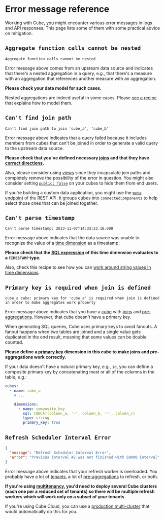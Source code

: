 # Error message reference

Working with Cube, you might encounter various error messages in logs and API responses.
This page lists some of them with some practical advice on mitigation.

## `Aggregate function calls cannot be nested`

```
Aggregate function calls cannot be nested
```

Error message above comes from an upsream data source and indicates that
there's a nested aggregation in a query, e.g., that there's a measure
with an aggregation that references another measure with an aggregation.

**Please check your data model for such cases.**

Nested aggregations are indeed useful in some cases. Please [see a
recipe](/guides/recipes/data-modeling/nested-aggregates) that explains
how to model them.


## `Can't find join path`

```
Can't find join path to join 'cube_a', 'cube_b'
```

Error message above indicates that a query failed because it includes members from cubes
that can't be joined in order to generate a valid query to the upstream data source.

**Please check that you've defined necessary [joins](/reference/data-model/joins)
and that they have [correct directions](/product/data-modeling/concepts/working-with-joins#transitive-join-pitfalls).**

Also, please consider using [views](/reference/data-model/view) since they
incapsulate join paths and completely remove the possibility of the error in question.
You might also consider setting [`public: false`](/reference/data-model/cube#public)
on your cubes to hide them from end users.

If you’re building a custom data application, you might use the [`meta` endpoint](/product/apis-integrations/rest-api/reference#v1meta)
of the REST API. It groups cubes into `connectedComponents` to help select those ones
that can be joined together.

## `Can't parse timestamp`

```
Can't parse timestamp: 2023-11-07T14:33:23.16.000
```

Error message above indicates that the data source was unable to recognize
the value of a [time dimension](/reference/data-model/types-and-formats#time-1)
as a timestamp.

**Please check that the [SQL expression](/product/data-modeling/syntax#sql-expressions)
of this time dimension evaluates to a `TIMESTAMP` type.**

Also, check this recipe to see how you can [work around string values in
time dimensions](/guides/recipes/data-modeling/string-time-dimensions).

## `Primary key is required when join is defined`

```
cube_a cube: primary key for 'cube_a' is required when join is defined
in order to make aggregates work properly
```

Error message above indicates that you have a [cube](/reference/data-model/cube)
with [joins](/reference/data-model/joins) and
[pre-aggregations](/reference/data-model/pre-aggregations). However, that cube
doesn't have a primary key.

When generating SQL queries, Cube uses primary keys to avoid fanouts.
A fanout happens when two tables are joined and a single value gets duplicated in the end result,
meaning that some values can be double counted. 

**Please define a [primary key](/reference/data-model/dimensions#primary_key) dimension in this cube to make joins and pre-aggregations work correctly.**

If your data doesn't have a natural primary key, e.g., `id`, you can define a composite
primary key by concatenating most or all of the columns in the table, e.g.:


```yml
cubes:
  - name: cube_a
    # ...

    dimensions:
      - name: composite_key
        sql: CONCAT(column_a, '-', column_b, '-', column_c)
        type: string
        primary_key: true
```

## `Refresh Scheduler Interval Error`

```json
{
  "message": "Refresh Scheduler Interval Error",
  "error": "Previous interval #2 was not finished with 60000 interval"
}
```

Error message above indicates that your refresh worker is overloaded. You probably have
a lot of [tenants](/product/configuration/advanced/multitenancy), a lot of
[pre-aggregations](/product/caching/using-pre-aggregations) to refresh, or both.

**If you're using [multitenancy](/product/configuration/advanced/multitenancy), you'd need
to deploy several Cube clusters (each one per a reduced set of tenants) so there will be
multiple refresh workers which will work only on a subset of your tenants.**

If you're using Cube Cloud, you can use a [production multi-cluster](/product/deployment/cloud/deployment-types#production-multi-cluster)
that would automatically do this for you.